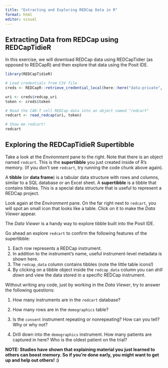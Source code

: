 ```yaml
---
title: "Extracting and Exploring REDCap Data in R"
format: html
editor: visual
---
```


## Extracting Data from REDCap using REDCapTidieR

In this exercise, we will download REDCap data using REDCapTidier (as opposed to REDCapR) and then explore that data using the Posit IDE.

```r
library(REDCapTidieR)

# Load credentials from CSV file
creds <- REDCapR::retrieve_credential_local(here::here("data-private", "credentials.csv"), 1)

uri <- creds$redcap_uri
token <- creds$token

# Read the CAR-T cell REDCap data into an object named "redcart"
redcart <- read_redcap(uri, token)

# Show me redcart!
redcart
```

## Exploring the REDCapTidieR Supertibble

Take a look at the *Environment* pane to the right. Note that there is an object named `redcart`. This is the **supertibble** you just created inside of R's memory. (If you don't see `redcart`, try running the code chunk above again).

A **tibble** (or **data frame**) is a tabular data structure with rows and columns, similar to a SQL database or an Excel sheet. A **supertibble** is a tibble that contains tibbles. This is a special data structure that is useful to represent a REDCap project.

Look again at the *Environment* pane. On the far right next to `redcart`, you will spot an small icon that looks like a table. Click on it to make the *Data Viewer* appear.

The *Data Viewer* is a handy way to explore tibble built into the Posit IDE.

Go ahead an explore `redcart` to confirm the following features of the supertibble:

1.  Each row represents a REDCap instrument.
2.  In addition to the instrument's name, useful instrument-level metadata is shown here.
3.  The `redcap_data` column contains tibbles (note the little table icons!)
4.  By clicking on a tibble object inside the `redcap_data` column you can *drill down* and view the data stored in a specific REDCap instrument.

Without writing any code, just by working in the *Data Viewer*, try to answer the following questions:

1.  How many instruments are in the `redcart` database?

2.  How many rows are in the `demographics` table?

3.  Is the `consent` instrument repeating or nonrepeating? How can you tell? Why or why not?

4.  Drill down into the `demographics` instrument. How many patients are captured in here? Who is the oldest patient on the trial?

**NOTE: Studies have shown that explaining material you just learned to others can boost memory. So if you're done early, you might want to get up and help out others! :)**
